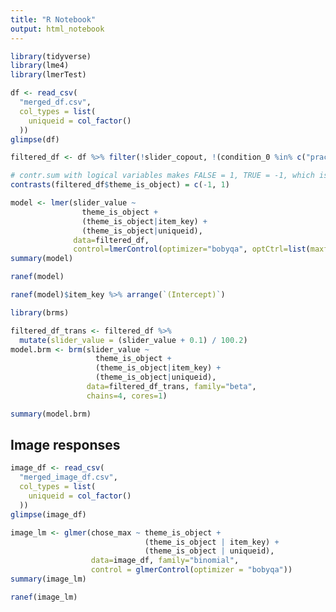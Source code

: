 ```yaml
---
title: "R Notebook"
output: html_notebook
---
```


```r
library(tidyverse)
library(lme4)
library(lmerTest)
```

```r
df <- read_csv(
  "merged_df.csv",
  col_types = list(
    uniqueid = col_factor()
  ))
glimpse(df)
```

```r
filtered_df <- df %>% filter(!slider_copout, !(condition_0 %in% c("practice", "filler")))
```

```r
# contr.sum with logical variables makes FALSE = 1, TRUE = -1, which is confusing.
contrasts(filtered_df$theme_is_object) = c(-1, 1)
```


```r
model <- lmer(slider_value ~
                theme_is_object +
                (theme_is_object|item_key) + 
                (theme_is_object|uniqueid),
              data=filtered_df,
              control=lmerControl(optimizer="bobyqa", optCtrl=list(maxfun=100000)))
summary(model)
```
```r
ranef(model)
```

```r
ranef(model)$item_key %>% arrange(`(Intercept)`) 
```


```r
library(brms)
```

```r
filtered_df_trans <- filtered_df %>% 
  mutate(slider_value = (slider_value + 0.1) / 100.2)
model.brm <- brm(slider_value ~
                   theme_is_object + 
                   (theme_is_object|item_key) + 
                   (theme_is_object|uniqueid),
                 data=filtered_df_trans, family="beta",
                 chains=4, cores=1)
```
```r
summary(model.brm)
```

## Image responses

```r
image_df <- read_csv(
  "merged_image_df.csv",
  col_types = list(
    uniqueid = col_factor()
  ))
glimpse(image_df)
```

```r
image_lm <- glmer(chose_max ~ theme_is_object + 
                              (theme_is_object | item_key) +
                              (theme_is_object | uniqueid),
                  data=image_df, family="binomial",
                  control = glmerControl(optimizer = "bobyqa"))
summary(image_lm)
```

```r
ranef(image_lm)
```


